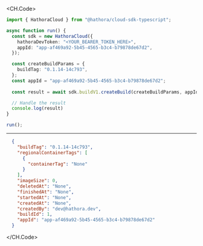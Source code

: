 
<CH.Code>
```typescript CreateBuild.ts
import { HathoraCloud } from "@hathora/cloud-sdk-typescript";

async function run() {
  const sdk = new HathoraCloud({
    hathoraDevToken: "<YOUR_BEARER_TOKEN_HERE>",
    appId: "app-af469a92-5b45-4565-b3c4-b79878de67d2",
  });

  const createBuildParams = {
    buildTag: "0.1.14-14c793",
  };
  const appId = "app-af469a92-5b45-4565-b3c4-b79878de67d2";
  
  const result = await sdk.buildV1.createBuild(createBuildParams, appId);

  // Handle the result
  console.log(result)
}

run();
```
---

```json Example Response
  {
    "buildTag": "0.1.14-14c793",
    "regionalContainerTags": [
      {
        "containerTag": "None"
      }
    ],
    "imageSize": 0,
    "deletedAt": "None",
    "finishedAt": "None",
    "startedAt": "None",
    "createdAt": "None",
    "createdBy": "dev@hathora.dev",
    "buildId": 1,
    "appId": "app-af469a92-5b45-4565-b3c4-b79878de67d2"
  }
```
</CH.Code>
